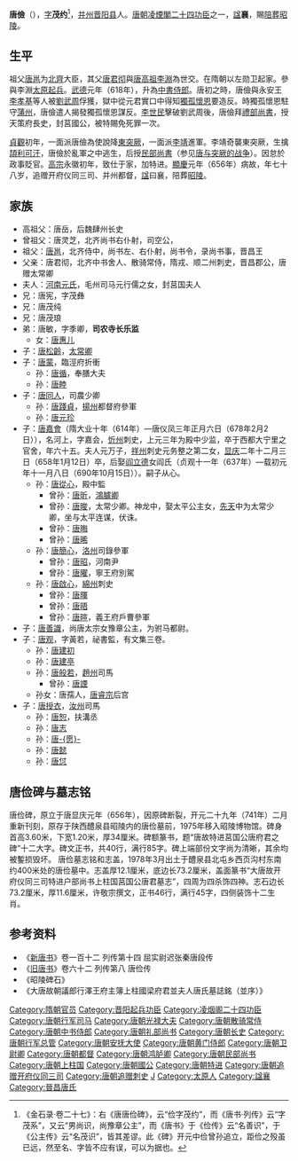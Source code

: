 '''唐儉'''（{{bd|579年||656年|10月26日|catIdx=T}}），[[表字|字]]'''茂约'''<ref>《金石录·卷二十七》：右《唐唐俭碑》，云“俭字茂约”，而《唐书·列传》云“字茂系”，又云“男尚识，尚豫章公主”，而《唐书》于《俭传》云“名善识”，于《公主传》云“名茂识”，皆其差谬。此《碑》开元中俭曾孙追立，距俭之殁虽已远，然至名、字皆不应有误，可以为据也。</ref>，[[并州_(北朝)|并州]][[晋阳县_(秦朝)|晋阳县]]人。[[唐朝|唐朝]][[凌煙閣二十四功臣|凌煙閣二十四功臣]]之一，[[諡|諡]]'''襄'''，賜[[陪葬|陪葬]][[唐昭陵|昭陵]]。

==生平==
祖父[[唐邕|唐邕]]为[[北齊|北齊]]大臣，其父[[唐君彻|唐君彻]]與[[李渊|唐高祖李淵]]為世交。在隋朝以左勋卫起家。參與李淵[[太原起兵|太原起兵]]。[[武德|武德]]元年（618年），升為[[中書侍郎|中書侍郎]]。唐初之時，唐儉與永安王[[李孝基|李孝基]]等人被[[劉武周|劉武周]]俘獲，獄中從元君實口中得知[[獨孤懷恩|獨孤懷恩]]要造反。時獨孤懷恩駐守[[蒲州_(北周)|蒲州]]，唐儉遣人揭發獨孤懷恩謀反。[[李世民|李世民]]擊破劉武周後，唐儉拜[[禮部尚書|禮部尚書]]，授天策府長史，封莒國公，被特賜免死罪一次。

[[貞觀_(唐朝)|貞觀]]初年，一面派唐儉為使說降[[東突厥|東突厥]]，一面派[[李靖|李靖]]進軍。李靖奇襲東突厥，生擒[[頡利可汗|頡利可汗]]，唐儉於亂軍之中逃生，后授[[民部尚書|民部尚書]]（参见[[唐与突厥的战争|唐与突厥的战争]]）。因怠於政事貶官。[[唐高宗|高宗]]永徽初年，致仕于家，加特进。[[顯慶|顯慶]]元年（656年）病故，年七十八岁，追赠开府仪同三司、并州都督，[[諡號|諡]]曰襄，陪葬[[唐昭陵|昭陵]]。

==家族==

*高祖父：唐岳，后魏肆州长史
*曾祖父：唐灵芝，北齐尚书右仆射，司空公，
*祖父：[[唐邕|唐邕]]，北齐侍中，尚书左、右仆射，尚书令，录尚书事，晋昌王
*父亲：唐君彻，北齐中书舍人、散骑常侍，隋戎、顺二州刺史，晋昌郡公，唐赠太常卿
*夫人：[[河南元氏|河南元氏]]，毛州司马元行儒之女，封莒国夫人
*兄：唐宪，字茂彝
*兄：唐茂纯
*兄：唐茂琅
*弟：唐敏，字季卿，'''司农寺长乐监'''
**女：[[唐惠儿|唐惠儿]]
*子：[[唐松齡|唐松齡]]，[[太常卿|太常卿]]
*子：[[唐蒙|唐蒙]]，臨涇府折衝
**孙：[[唐循|唐循]]，奉膳大夫
**孙：[[唐睦|唐睦]]
*子：[[唐同人|唐同人]]，司農少卿
**孙：[[唐踐貞|唐踐貞]]，[[揚州_(隋朝)|揚州]]都督府參軍
**孙：[[唐元珍|唐元珍]]
*子：[[唐嘉會|唐嘉會]]（隋大业十年（614年）—唐仪凤三年正月六日（678年2月2日）），名河上，字嘉会，[[忻州|忻州]]刺史，上元三年为殿中少监，卒于西都大宁里之官舍，年六十五。夫人元万子，[[祥州|祥州]]刺史元务整之第二女，[[显庆|显庆]]二年十二月三日（658年1月12日）卒，后娶[[阎立德|阎立德]]女阎氏（贞观十一年（637年）—载初元年十一月八日（690年10月15日））。嗣子从心。
**孙：[[唐從心|唐從心]]，殿中監
***曾孙：[[唐昕|唐昕]]，[[鴻臚卿|鴻臚卿]]
***曾孙：[[唐晙|唐晙]]，太常少卿。神龙中，娶太平公主女，[[先天_(年号)|先天]]中为太常少卿，坐与太平连谋，伏诛。
***曾孙：[[唐晦|唐晦]]
***曾孙：[[唐晞|唐晞]]
**孙：[[唐簡心|唐簡心]]，[[洛州_(唐朝)|洛州]]司錄參軍
***曾孙：[[唐昭|唐昭]]，河南尹
***曾孙：[[唐曜|唐曜]]，寧王府別駕
**孙：[[唐啟心|唐啟心]]，[[綿州|綿州]]刺史
***曾孙：[[唐暉|唐暉]]
***曾孙：[[唐晤|唐晤]]
***曾孙：[[唐暄|唐暄]]，義王府戶曹參軍
*子：[[唐善識|唐善識]]，尚唐太宗女豫章公主，为驸马都尉。
*子：[[唐观|唐观]]，字黃若，祕書監，有文集三卷。
**孙：[[唐建初|唐建初]]
**孙：[[唐建亭|唐建亭]]
**孙：[[唐般若|唐般若]]，[[趙州|趙州]]司馬
***曾孙：[[唐諲|唐諲]]
**孙女：唐孺人，[[唐睿宗|唐睿宗]]后宫
*子：[[唐授衣|唐授衣]]，[[汝州|汝州]]司馬
**孙：[[唐恕|唐恕]]，扶溝丞
**孙：[[唐志|唐志]]
**孙：[[唐愿|唐-{愿}-]]
**孙：[[唐懿|唐懿]]
**孙：[[唐怤|唐怤]]

==唐俭碑与墓志铭==
唐俭碑，原立于唐显庆元年（656年），因原碑断裂，开元二十九年（741年）二月重新刊刻，原存于陕西醴泉县昭陵内的唐俭墓前，1975年移入昭陵博物馆。碑身首高3.60米，下宽1.20米，厚34厘米。碑额篆书，题“唐故特进莒国公唐府君之碑”十二大字。碑文正书，共40行，满行85字。碑上端部份文字尚为清晰，其余均被鏨损毁坏。
{{Quotation|
〇〇〇〇特进户部尚书赠开府上柱国莒公碑
<br>　　〇〇〇〇〇位，哲後膺千载之期；惟岳降神，贤臣承五百之运。是以轩邱御纪，风力赞其鸿基；妫汭乘时，稷契匡其景化。（缺三十二字）彝伦（缺九字）则，声高彦伯之〇，功〇孟坚之表，见之开府莒公矣。公讳俭，字茂约，太原晋阳人也。若夫穷微知远，高辛之化阐缃；〇〇日望，云（阙二十字）符〇〇忠恕之道，徽烈〇〇〇〇〇〇〇於後昆。备在〇〇〇〇言矣。高祖岳，後魏肆州刺史。禁止令行，有伯山之威福；垂训起学，迈仲〇之礼〇。曾祖灵芝，齐赠尚书右仆射、司空公（缺十六字）挺于千寻，未骋足于（缺八字）。祖邕，侍中、中书监、左右仆射、尚书令、录尚书事、晋昌王，抱廊庙之材，怀公辅之器。同傅险之感梦，类滋泉之入兆。参〇〇〇，谋预经纶。〇〇〇高〇〇绩〇〇〇。〇九命之崇班，享万钟之高秩。父鉴，齐中书舍人、通直散骑常侍、隋武贲郎将、戎顺二州刺史、晋昌郡公，皇朝赠太常卿，台司令胤，宰门华胄，公侯奕代，簪绂〇光。礼缛七叶之貂，荣〇九〇之〇。公气（缺七字）资〇〇以成性，〇〇德以立身。文总九流，〇〇〇〇。藻〇丽於翰苑，雄〇〇于谈-{叢}-。行地方驰，则遗风追雷；冲天将举，则切汉摩霄。合浦腾晖，色映朱轓之乘；丽水〇彩，光照赤城之峰。逸气纵横，雄才高于管乐；奇谋（缺八字）。寔〇伦之轨仪，信衣冠之表〇。〇〇解褐左勋卫。昔长卿〇为武骑，职未当才；亭伯之宰长岑，位不充量。以今方古。彼此一时，属炎政风颓，寰宇幅裂。边服扰〇〇之巨寇，中原〇触山之丑徒。〇〇〇〇，痛深飘杵。公〇黄星〇曜，识梁沛之真人；见彤云〇〇，〇芒砀之奥〇。未建升〇之策，遽会盟津之期。先君昔在有隋，与高祖连〇，〇敦莫逆，契若断金。虽〇〇〇王〇故〇，卢绾〇公之同里，以今方故，彼何足道。〇〇〇〇〇〇展〇水〇师之〇。〇左待士，侧席思贤。〇〇〇隐太子至晋阳，高祖初申通家之交好，次论天下之横流。公奏前载之废兴，及列代之成败，笑夷吾之九合，〇孔明之三分。既〇〇于〇〇，遂〇谋于〇〇。〇〇〇之〇〇〇，似汉高之遇子房。时属经纶，本资〇〇。〇〇有陈琳殊健之笔，王粲宿构之才，任以文房，实谐众望，拜大将军府记室，加正议大夫。尔乃日〇〇〇，已临鹿塞。温〇〇〇，将度龙城。汉〇〇〇，〇〇尽〇。人情怠〇，〇〇〇〇。公虚〇〇〇〇〇〇〇河之易趋，乃命方邵之将，帅贲育之兵。千〇〇〇，万骑波属，拔西河如拉朽，发并部若搴瓴。行至吕州，秋潦遂降。粮〇断绝，泥淖〇深。（缺十一字）战旋师，方谋后举。太宗云：“机不可失，时不再来。傥使官渡息兵，破袁之军未卜；洪沟若割，灭项之日未期。既镜良规于前，（阙十一字）”高祖〇〇圣虑〇〇，遂使公（阙七字）士〇〇于〇〇〇老生如〇掌下〇〇〇〇〇。虽曲逆六奇，薛〇三策，何以加之。以功拜右光禄大夫，授渭北道行军司马，元帅即文皇帝焉。运玄女三宫之法，陈黄石一卷之书，或面水背山，或先偏后伍。鼓角鸣厚地，旌旆彗高天。〇〇〇〇威踰（阙三十一字）夏之〇，平城之勋，公居其最，进右光禄大夫，封新城县公，寻改为晋昌郡公，食邑二千户。暨受终文祖，肆类繁昌，叙拨乱之功，〇〇〇之〇。〇〇〇之右，赞〇〇之〇，加散骑常侍，正三品，行中书侍郎。赐以铁券，罪祐一死。画图凌烟阁。珥笔掖垣，飞〇纶阁。〇〇於兹逾浚，鸡树所以增华。昔孔演宏才，将元规而并列；王浚恬畅，与真长而共-{昇}-。今古相方，异代俱同。（阙八字）。昔东京佐命，誉播云台；〇汉〇〇，〇〇驎阁。以今方古，彼独何〇。刘武周〇〇荡之〇，〇控弦之众，窃九五之位，窥万乘之尊，剽邑屠城，裂冠毁冕。高祖批患释难，拯溺〇残，命右仆射裴寂受〇陈师，〇〇〇〇。三〇〇〇，八阵〇空。解人吕崇茂〇命丑徒，同恶相济。公时使〇夏县，遂陷贼庭。公观诸将〇〇人多庸鄙，惟尉迟敬德颇识事机，公示之以安危，告之以成败，涣若冰释，翻然改图。虽有此心，计犹未果。独孤怀恩（阙十三字）贼内上书〇〇〇同〇从〇戮〇。武周平后，诏公为并州道安抚大使，寻拜礼部尚书，赐以怀恩田宅。《云门》《大章》之乐，咸究精微；春诵夏弦之礼，并穷枝叶。李耳通识，素王禀其旧〇；张〇〇〇，〇〇〇其〇〇。春官之职，寔难其人，以公居之，〇有余裕。文帝功齐覆载，绩迈陶钧，既答元勋，必资美称。以上将之位，照灼文昌；天策之名，独映玄象。特诏授太宗文皇帝天策上将。然百寮之任，妙算时英，以公为长史，实谐佥论。寻而逆贼刘闼，拥徒冀北，挻祸燕南。兵〇〇〇，众〇〇〇。雾〇卢龙之塞，云扰白马之津。于时率军出讨，命公监统。而偏裨靡伐谋之略，士卒无摧敌之心。公〇轻〇贼城，以陈利害，不劳飞箭，便下聊城。讵假拔旗，乃倾赵壁。廓清河朔，公有毗〇之功，以公为幽州道安抚大使、幽州道行军总管、定州道安抚大使。〇之以〇〇，〇之以〇〇。后进礼重於弓旋，贪残贬逾〇〇〇。百城〇其懿范，两河仰其风猷。而马邑之酋长，导狼望之凶渠，越彼长城，寇兹晋水。公杖节出使，届於虏庭，具陈华夷之殊，中外斯〇。〇〇垂曜，苍穹所以分〇；〇〇〇〇，〇〇於兹〇野。何必裹粮〇甲，背约违盟；〇〇〇〇区殚，爨鼓染锷。单于纳公此对，翻然改图，榆关寝其爟烽，柳室散其部落。谒长平之〇，入受降之城。〇山谷〇〇公咸置（阙十一字）声。寻兼黄门侍郎，进封莒国公，食邑三千户，实封六百户。除卫尉卿。〇〇寄隆八屯，功彰於〇警；茅胙锡重五等，誓比於山河。三蜀膏腴，九折崇〇。子阳僭号之邑，玄德窃位之都。作镇〇于〇〇，〇城资于右戚。命公〇往，〇〇德人。贞观元年，授使持节都督遂梓普果等五州诸军事、遂州刺史。〇加鸿胪卿、户部尚书，食实封八百户。诏曰：“与卿故旧，可申姻好，-{徵}-男尚识尚豫章公主，加光禄大夫、特进。”公忌满诫盈，屡有辞让。奉诏养闲，仍朔望朝参。〇赐俸〇〇〇，一依职事。春秋七十有八，薨于私第。赠开府仪司三同、使持节并汾箕岚等四州诸军事、并州刺史。所司备礼册命，赙绢布一千匹、米粟一千石，陪葬昭陵。赐东园秘器，葬事官给，务从优厚。仍令太常卿、驸马都尉萧锐监护，使礼部侍郎陆敦信为副，〇〇〇葬往还，并为立碑。〇〇〇夫人河南元氏，考行儒，毛州司马，封莒国夫人。维皇唐开元廿九年公曾孙将军、守右金吾卫大将军云麾将军、上柱国（阙三十五字）之孝〇〇〇物，记事〇大，充建皇考户部尚书、开府、莒国公神道碑，礼也。祭统曰：子孙之守宗庙，孝先祖，无美而称是诬也。有而不知不明也，知而不传不仁也。此三者君子耻之。〇〇〇原追〇〇〇〇祖曰孝著累代〇铭不足之言〇〇伯碑〇。〇〇既毁，重饰丹青；〇〇〇焚，更刊琬琰。追崇之义，有自来矣。〇〇〇孝子〇孙 ，（阙十六字）并不容〇〇之高。君子道消，遽见〇〇之〇。（阙九字）。四气迴环，阙蒸尝之荐。贞石断裂，〇〇〇泪之〇；黄绢将〇，谁辩受辛之妙。属〇〇〇朗，拔滞甄遗，既阴德之盈〇，乃公侯之〇〇。〇〇〇〇〇勋胄载光〇邦〇〇连〇，于斯为〇而〇，况（阙十二字）立人〇极〇王大。经超三台之上，阶冠五等之尊。〇没而不朽，传带砺於山河。吾〇〇归〇同盟〇窆穸（阙四十五字）遥分於祭仲。韦丞相之祖业，不待饰于兰台；陈太邱之家风，命直书於孺子。从孙〇欢承嘉命，追述徽音。攄词〇〇，岂〇〇〇。其铭曰：
<br>〇〇〇〇，〇〇〇〇。〇〇〇〇，〇气为〇。〇微变〇，万国崩沦。匈匈-{闘}-虎，〇〇〇〇。
<br>西〇亡羊，中原逐鹿。〇圣提剑，群雄〇〇，旗鼓雷〇，〇〇〇〇。〇山〇〇，〇〇〇〇。
<br>〇〇〇〇，〇〇〇〇。〇〇〇〇，〇〇〇〇。〇〇〇〇，〇〇〇〇。〇〇〇〇，〇〇〇〇。
<br>〇〇〇宠，〇社〇尊。龙剑袨服，熊戟〇〇。〇〇论道，启沃〇〇。〇〇固本，长〇〇源。
<br>德盛〇势，〇〇〇〇。〇〇〇〇，〇〇〇〇。〇〇〇〇，〇〇〇〇。〇〇〇〇，〇〇〇〇。
<br>敌灭身退，功成〇〇。〇〇〇〇，〇〇〇〇。〇〇〇〇，〇〇〇〇。〇〇〇〇，〇〇鏨沼。
<br>听鸟观鱼。福兮所倚，祸生有胎。兆闻蚁-{闘}-，夜梦琼环。〇〇东岳，天〇中〇。道修运〇。
<br>〇〇〇〇，〇〇〇〇。〇〇〇〇，〇〇〇〇。〇〇〇〇，〇〇〇〇。〇下〇〇，松〇〇〇。
<br>〇〇〇〇，〇〇〇〇。〇〇〇〇，群邪构惑。忠正〇〇，贤〇〇〇。霜露〇〇，〇〇〇〇。
<br>碑版缺文，人焉观德。〇孙（阙三十二字）

}}
唐俭墓志铭和志盖，1978年3月出土于醴泉县北屯乡西页沟村东南约400米处的唐俭墓中。志盖厚12.1厘米，底边长73.2厘米，盖面篆书“大唐故开府仪同三司特进户部尚书上柱国莒国公唐君墓志”，四周为四杀饰四神。志石边长73.2厘米，厚11.6厘米，许敬宗撰文，正书46行，满行45字，四侧装饰十二生肖。
{{Quotation|
大唐故开府仪同三司特进户部尚书上柱国莒国公唐君墓志铭并序
<br>　　礼部尚书高阳郡开国公许敬宗撰
<br>　　公讳俭，字茂约，太原晋阳人也。其先出白帝喾，是生放勋，绵瓞克昌，濬源长发。夏御周、杜，皆分若木之华；楚勒郧、羌，各挺词林之秀。伯高饬行，位极文昌。儒宗创谋，竟凌天堑。焕前王之典册，光列代之油缃。事可徵於博闻，此无得而称矣。高祖岳，後魏肆州刺史；曾祖灵芝，齐赠尚书右仆射、司空公；并仁惠笃诚，孝友温裕。与景山而并峻，仰者不究其端；含大壑而齐深，挹者罔穷其际。祖邕，侍中、中书监、左右仆射、尚书令、录尚书事、晋昌王，任叙朝伦，功参-{乾}-构。机钤盈握，□蔡攒其寸襟；日月在躬，山龙缛其章服。父鉴，齐中书舍人、通直散骑常侍，隋武贲郎将、戎顺二州刺史，晋昌郡公，皇朝赠太常卿、上柱国，高梁鼎胤，累袭缨緌。亟涉兴亡，并参绅绂。故能道继前哲，功垂後大。公含中和之粹气，发辰象之贞明。量韫江河，表崇山岳。立言无择，树德不孤。光彩外融，清晖内湛。经文纬武之艺，出自生知；穷幽洞微之略，先几必照。泳其流者，喻涉海若之津；窥其仞者，类觌河宗之隩。昭昭焉如澄波之含万象，烂烂然等清汉之悬七曜。故能声腾四表，心洞六幽。群材俟其雕劂，众物归其领袖。若乃少年志意，情仚风云；弱冠沉深，气干霄汉。闻鸡暗舞，庶社鸣之有徵；策马登高，思祖德之无坠。释褐勋卫，委之如脱遗；耻居执戟，投绂而高跇。惟先君於曩昔，经联采於武皇。早识砀山之云，阴从卯金之谶。仰瞻聚纬，知龙颜之在田；俯采萌讴，审凤翔之有日。於是杖策河北，投谒壤东，指孟津而载驱，款旌门以长撎。於时太武皇帝发号晋阳，公之戾止，若合符契。以石投水，百中之策无遗；言听计从，千里之胜斯决。爨鼓爰始，莫府初开，引拜大将军府记室，加位正议大夫。掞蔚文房，明孚智幄。皇猷自远，天涣所资。三箧不忘，百函无滞。於时龙庭密迩，马邑未宾，丑类有徒，长氛厌境，群情危骇，物议不同。公与太宗兴言暗合，请率麾下承虚入关，高祖然之，众方佥伏。是日趋驾，畅毂南辕，略野开疆，长驱西向。次贾狐堡，淫潦为灾，外绝盈粮，内无半菽。晧城凭岨，耸堞临云。汤池险固，深隍肆景。人无-{闘}-志，议欲退还。公顿首马前，述寒胶之可折；请遵龙战，克倒戈之有期。前箸指陈，沃心方纳。於是霄炊褥食，待旦先登。隋将宋老生背城而阵。流汤巨跃，不救天命之移；亿兆夷人，无当大乱之策。苍难云集，势若霆霓；烂鱼川溃，俄然乱辙。悬门阻发，遂克其城。在此一戎，永清四海。首建长-{筭}-，公之力焉。以功拜右光禄大夫，授渭北道行军司马，所奉元帅，即文皇帝焉。於是沉船背河，指甘泉而一息；鸣笳绝渭，入商郊而五申。慰彼息肩，拯其涂炭。骊戎芒贼，舆榇归诚。邑老郊童，壶浆日至。匪朝伊夕，麾下成都；游士行商，军中列肆。咸资智囊之略，叶赞神武之功。引兵廿万，克平天邑。以功进位光禄大夫，封新城县公，寻改为晋昌郡公，食邑二千户。禅代之日，加散骑常侍，位正三品，行中书侍郎，赐以铁券，罪祐一死。图形麟阁，列於佐命。俄而马邑刘武周据有全晋，解人吕崇茂窃邑从之。寇逼三河，蹙国千里，徵发老幼，扫地兴师。大将永安王全军尽陷，公奉使适到，遂同其没。乃察诸贼帅，皆是庸流，唯尉迟敬德识量弘远，说令择主，理会其心。於是独孤怀恩谋以众叛，阴遣间使连结武周，仍伺太宗入城，执以降贼。公於寇狱上书告变，逆谋垂发，元凶伏诛。及武周平，命公为并州道安抚大使，寻拜礼部尚书，赐以怀恩田宅，仍兼天策府长史，加位右光禄大夫，改戎秩为上柱国。若乃引衣蹑足，事均帝者之师；创礼裁仪，方知天子之贵。故能名扬图谶，象绚丹青。岂指晋作三军，先轸膺其上；佐楚称万里，昭阳之柱国，若斯而以哉。寻有魏人刘闼。起军洺、相，扇动山东，跨有河北，公又侍奉文帝，节度众军，一举廓清，九河砥定，仍为幽州道行军总管，兼为定州道安抚大使。除残去蠹，萌庶以康；举善任贤，远迩斯泰。又马邑人高满正，以城附於突厥，命公拥节，申命虏营，舌电飞甘，辞锋纵辩，孤关以之褰祲，雁塞由是肃清。因以境外，便宜置太和等五镇，断凶奴之左臂，树中国之潘拥。寻兼黄门侍郎，余并如故。进封莒国公、食邑三千户，实收共赋六百户。转卫尉卿，寻为遂州都督。既而有隋遗孽，远讬单于，招诱汉人，近萦榆塞，连兵左衽，亟扰爟烽，由是命公喻其君长。於时颉利北遁，种落犹繁，息马休兵，阴图后举。公张旃出境，约使入朝。李靖总戎，闻其驰备，遂便远袭，因破其庭。上又令公追迎颉利，分裂其界，皆为郡国。歼彼旄头，系公是赖。寻转鸿胪卿，迁户部尚书，加位光禄。贞观十有九年，抗表致仕。悬车委组，蹑疏广之遐踪；屏事辞荣，追松子而高蹈。永徽之际，望华国老。皇情乃-{睠}-，礼重乞言。咒鲠式陈，尚奉辟雍之会；顺风下问，仍用具茨之典。於是加拜特进，朝於望朔。将谓安车鸠杖，奉朱襄於介丘；霓裳鹤盖，追彭籛於遐代，岂图昊天不憖，大夏摧梁，逝水无追，高堂落镜，以显庆元年十月三日薨於安仁里第，春秋七十八。粤以其年十一月辛酉朔廿四日甲申陪葬於昭陵。冕旒增悕，悼稷臣之日远；废朝流恸，恨舍驾之无追。诏赠开府仪同三司，谥曰襄公，礼也。时移五月，龟策诫期；行背九衢，凤萧遵路。想茔魂之有识，谅怀忠之若素。涉乐水以来朝，谒乔山而展慕。虽人世之方远，庶幽涂之有晤。勒潜壤以流芬，终方舆而永固。铭曰：
<br>尧图渐庆，夏御承宗，降为唐杜，锡壤分封。子高显行，驰名泮雍，幽州树积，爰开上庸。
<br>避地参墟，隆家晋野，世仕云朔，气凌诸夏。附翼苍鹅，总其戎马，寿阳惠政，弦哥奏雅。
<br>抚军昭德，衣锦褰帷，录王丕构，智运天机。道济潜跃，位极丞疑，笃生懿考，挺出人师。
<br>惟公载诞，禀天休爵，外发灵枢，内韬沉略。业优蓬馆，思凝玄阁，光绚蜀龙，响高荀鹤。
<br>否终泰及，晦往明来，赤符道丧，黄星瑞开。驱驾众杰，网结群材，披榛草昧，经济云雷。
<br>世历三朝，官联八座，望华国老，才高王佐。积效山隆，□徽景播，褫章独舞，纵金相贺。
<br>东川电逝，西羲谷沉，青灯孤掩，玄穸幽深。里蒿泉咽，宰木风吟，永辞明世，空扬德音。

}}

==参考资料==
*《[[新唐书|新唐书]]》卷一百十二 列传第十四 屈实尉迟张秦唐段传
*《[[旧唐书|旧唐书]]》卷六十二 列传第八 唐俭传
*《昭陵碑石》
*《大唐故朝議郎行澤王府主簿上柱國梁府君並夫人唐氏墓誌銘（並序）》
{{凌烟阁二十四功臣}}
{{DEFAULTSORT:T}}

[[Category:隋朝官员|Category:隋朝官员]]
[[Category:晋阳起兵功臣|Category:晋阳起兵功臣]]
[[Category:凌烟阁二十四功臣|Category:凌烟阁二十四功臣]]
[[Category:唐朝行军司马|Category:唐朝行军司马]]
[[Category:唐朝光禄大夫|Category:唐朝光禄大夫]]
[[Category:唐朝散骑常侍|Category:唐朝散骑常侍]]
[[Category:唐朝中书侍郎|Category:唐朝中书侍郎]]
[[Category:唐朝礼部尚书|Category:唐朝礼部尚书]]
[[Category:唐朝长史|Category:唐朝长史]]
[[Category:唐朝行军总管|Category:唐朝行军总管]]
[[Category:唐朝安抚大使|Category:唐朝安抚大使]]
[[Category:唐朝黄门侍郎|Category:唐朝黄门侍郎]]
[[Category:唐朝卫尉卿|Category:唐朝卫尉卿]]
[[Category:唐朝都督|Category:唐朝都督]]
[[Category:唐朝鸿胪卿|Category:唐朝鸿胪卿]]
[[Category:唐朝民部尚书|Category:唐朝民部尚书]]
[[Category:唐朝上柱国|Category:唐朝上柱国]]
[[Category:唐朝國公|Category:唐朝國公]]
[[Category:唐朝特进|Category:唐朝特进]]
[[Category:唐朝追赠开府仪同三司|Category:唐朝追赠开府仪同三司]]
[[Category:唐朝追赠刺史|Category:唐朝追赠刺史]]
[[Category:唐姓|J]]
[[Category:太原人|Category:太原人]]
[[Category:諡襄|Category:諡襄]]
[[Category:晉昌唐氏|Category:晉昌唐氏]]